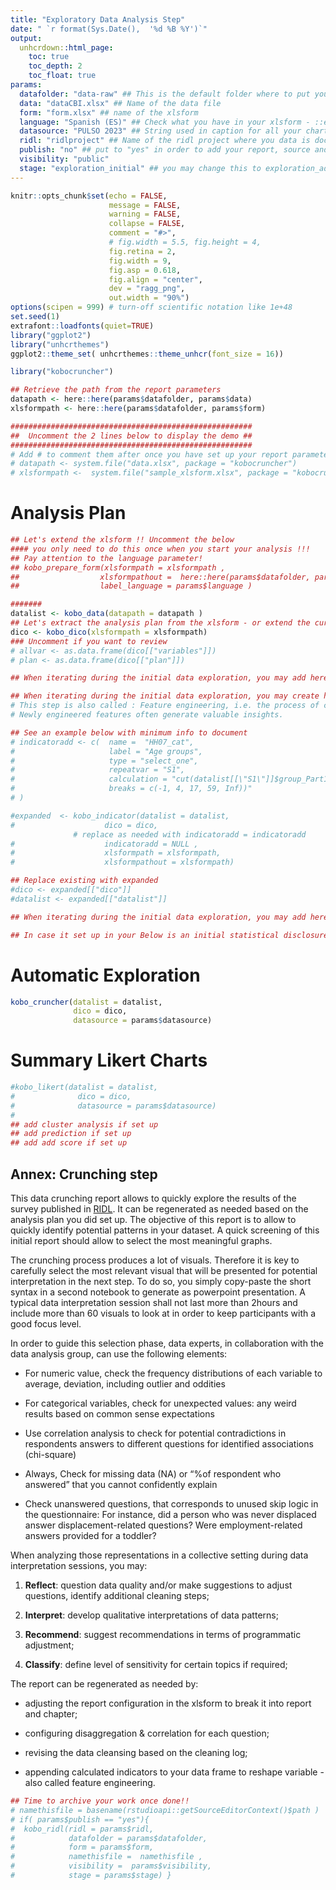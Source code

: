 ```yaml
---
title: "Exploratory Data Analysis Step"
date: " `r format(Sys.Date(),  '%d %B %Y')`"
output:
  unhcrdown::html_page:
    toc: true
    toc_depth: 2
    toc_float: true 
params:
  datafolder: "data-raw" ## This is the default folder where to put you data in
  data: "dataCBI.xlsx" ## Name of the data file
  form: "form.xlsx" ## name of the xlsform 
  language: "Spanish (ES)" ## Check what you have in your xlsform - ::english (en) -or ::french (fr) or ::spanish (es)
  datasource: "PULSO 2023" ## String used in caption for all your charts
  ridl: "ridlproject" ## Name of the ridl project where you data is documented and archived
  publish: "no" ## put to "yes" in order to add your report, source and analysis plan as ressource within the same ridl dataset
  visibility: "public"
  stage: "exploration_initial" ## you may change this to exploration_advanced if you configuring many 
---
```


<!--
How to: This is a simple exploration notebook for any data collected on kobo -
1. Create an Rstudio project
2. Open this Rmd Template
3. create a new folder named "data-raw" 
4. get both your form and data from your kobo project and put them within this "data-raw" folder - Note that data shall be saved as csv with "XML Value and header format". use advanced options to set up "Include groups in headers" and use "." as group separator
5. Replace the correct reference in the params of this notebook nd Knit your notebook 

Note: by default this notebook will take the first label translation (English, Spanish, etc.) by order in your form - if you want to get the results in a different language - just adjust the order within the xlsform - You can also adjust the label directly in your xlsform to regenerate the crunching report 
-->

```r
knitr::opts_chunk$set(echo = FALSE, 
                      message = FALSE, 
                      warning = FALSE,
                      collapse = FALSE,
                      comment = "#>",
                      # fig.width = 5.5, fig.height = 4,
                      fig.retina = 2, 
                      fig.width = 9,
                      fig.asp = 0.618,
                      fig.align = "center",
                      dev = "ragg_png",
                      out.width = "90%")
options(scipen = 999) # turn-off scientific notation like 1e+48
set.seed(1)
extrafont::loadfonts(quiet=TRUE)
library("ggplot2")
library("unhcrthemes")
ggplot2::theme_set( unhcrthemes::theme_unhcr(font_size = 16))

library("kobocruncher")
```


```r
## Retrieve the path from the report parameters
datapath <- here::here(params$datafolder, params$data)
xlsformpath <- here::here(params$datafolder, params$form) 

######################################################
##  Uncomment the 2 lines below to display the demo ##
######################################################
# Add # to comment them after once you have set up your report parameters..
# datapath <- system.file("data.xlsx", package = "kobocruncher")
# xlsformpath <-  system.file("sample_xlsform.xlsx", package = "kobocruncher")
```

# Analysis Plan 

```r
## Let's extend the xlsform !! Uncomment the below 
#### you only need to do this once when you start your analysis !!!
## Pay attention to the language parameter!
## kobo_prepare_form(xlsformpath = xlsformpath ,
##                  xlsformpathout =  here::here(params$datafolder, params$form)  ,
##                  label_language = params$language ) 
```


```r
#######
datalist <- kobo_data(datapath = datapath )
## Let's extract the analysis plan from the xlsform - or extend the current one
dico <- kobo_dico(xlsformpath = xlsformpath)
### Uncomment if you want to review
# allvar <- as.data.frame(dico[["variables"]])
# plan <- as.data.frame(dico[["plan"]])
```


```r
## When iterating during the initial data exploration, you may add here specific cleaning steps 
```



```r
## When iterating during the initial data exploration, you may create here calculated variables
# This step is also called : Feature engineering, i.e. the process of creating new features from existing ones.
# Newly engineered features often generate valuable insights.

## See an example below with minimum info to document
# indicatoradd <- c(  name =  "HH07_cat",
#                     label = "Age groups",
#                     type = "select_one",
#                     repeatvar = "S1",
#                     calculation = "cut(datalist[[\"S1\"]]$group_Part1.S1.HH07,
#                     breaks = c(-1, 4, 17, 59, Inf))"
# )

#expanded  <- kobo_indicator(datalist = datalist,
#                    dico = dico,
              # replace as needed with indicatoradd = indicatoradd
#                    indicatoradd = NULL ,  
#                    xlsformpath = xlsformpath,
#                    xlsformpathout = xlsformpath)

## Replace existing with expanded
#dico <- expanded[["dico"]]
#datalist <- expanded[["datalist"]]
```


```r
## When iterating during the initial data exploration, you may add here specific cleaning steps 
```

```r
## In case it set up in your Below is an initial statistical disclosure risk 
```

# Automatic Exploration

```r
kobo_cruncher(datalist = datalist,
              dico = dico,
              datasource = params$datasource)
```


# Summary Likert Charts

```r
#kobo_likert(datalist = datalist,
#              dico = dico,
#              datasource = params$datasource)
#
## add cluster analysis if set up
## add prediction if set up
## add add score if set up

```






## Annex: Crunching step

This data crunching report allows to quickly explore the results of the survey published in [RIDL](`r paste0("https://ridl.unhcr.org/dataset/",params$ridl ) `). It can be regenerated as needed based on the analysis plan you did set up. The objective of this report is to allow to quickly identify potential patterns in your dataset. A quick screening of this initial report should allow to select the most meaningful graphs.

The crunching process produces a lot of visuals. Therefore it is key to carefully select the most relevant visual that will be presented for potential interpretation in the next step. To do so, you simply copy-paste the short syntax in a second notebook to generate as powerpoint presentation. A typical data interpretation session shall not last more than 2hours and include more than 60 visuals to look at in order to keep participants with a good focus level.
 
In order to guide this selection phase, data experts, in collaboration with the data analysis group, can use the following elements:
 
  *  For numeric value, check the frequency distributions of each variable to average, deviation, including outlier and oddities
 
  *  For categorical variables, check for unexpected values: any weird results based on common sense expectations
 
  *  Use correlation analysis to check for potential contradictions in respondents answers to different questions for identified associations (chi-square)
 
  *  Always, Check for missing data (NA) or "%of respondent who answered" that you cannot confidently explain
 
  *  Check unanswered questions, that corresponds to unused skip logic in the questionnaire: For instance, did a person who was never displaced answer displacement-related questions? Were employment-related answers provided for a toddler?
 
When analyzing those representations in a collective setting during data interpretation sessions, you may:  
 
  1.  __Reflect__: question data quality and/or make suggestions to adjust questions, identify additional cleaning steps;   

  2.  __Interpret__: develop qualitative interpretations of data patterns;     

  3.  __Recommend__: suggest recommendations in terms of programmatic adjustment;    

  4.  __Classify__: define level of sensitivity for certain topics if required;     

The report can be regenerated as needed by:  

  *  adjusting the report configuration in the xlsform to break it into report and chapter;   

  *  configuring disaggregation & correlation for each question;   

  *  revising the data cleansing based on the cleaning log;   
 
  *  appending calculated indicators to your data frame to reshape variable - also called feature engineering. 




```r
## Time to archive your work once done!!
# namethisfile = basename(rstudioapi::getSourceEditorContext()$path )  
# if( params$publish == "yes"){
#  kobo_ridl(ridl = params$ridl,
#            datafolder = params$datafolder,
#            form = params$form,
#            namethisfile =  namethisfile ,
#            visibility =  params$visibility,
#            stage = params$stage) }
```
